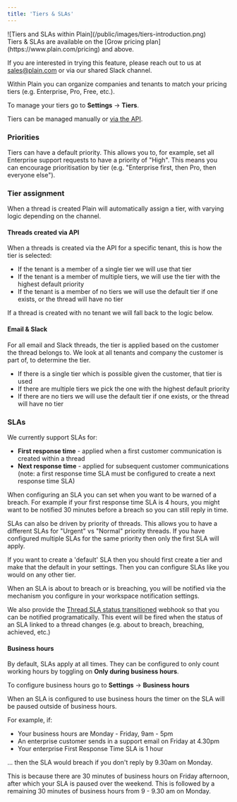 ```yaml
---
title: 'Tiers & SLAs'
---
```


<Frame>![Tiers and SLAs within Plain](/public/images/tiers-introduction.png)</Frame>

<br/>
<Info>
Tiers & SLAs are available on the [Grow pricing plan](https://www.plain.com/pricing) and above. 

If you are interested in trying this feature, please reach out to us at sales@plain.com or via our shared Slack channel.
</Info>

Within Plain you can organize companies and tenants to match your pricing tiers (e.g. Enterprise, Pro, Free, etc.).

To manage your tiers go to **Settings** → **Tiers**.

Tiers can be managed manually or [via the API](/api-reference/graphql/tiers/).

### Priorities

Tiers can have a default priority. This allows you to, for example, set all Enterprise support requests to have a priority of "High". This means you can encourage prioritisation by tier (e.g. "Enterprise first, then Pro, then everyone else").

### Tier assignment

When a thread is created Plain will automatically assign a tier, with varying logic depending on the channel.

#### Threads created via API

When a threads is created via the API for a specific tenant, this is how the tier is selected:

- If the tenant is a member of a single tier we will use that tier
- If the tenant is a member of multiple tiers, we will use the tier with the highest default priority
- If the tenant is a member of no tiers we will use the default tier if one exists, or the thread will have no tier

If a thread is created with no tenant we will fall back to the logic below.

#### Email & Slack

For all email and Slack threads, the tier is applied based on the customer the thread belongs to. We look at all tenants and company the customer is part of, to determine the tier.

- If there is a single tier which is possible given the customer, that tier is used
- If there are multiple tiers we pick the one with the highest default priority
- If there are no tiers we will use the default tier if one exists, or the thread will have no tier

### SLAs

We currently support SLAs for:

- **First response time** - applied when a first customer communication is created within a thread
- **Next response time** - applied for subsequent customer communications (note: a first response time SLA must be configured to create a next response time SLA)

When configuring an SLA you can set when you want to be warned of a breach. For example if your first response time SLA is 4 hours, you might want to be notified 30 minutes before a breach so you can still reply in time.

SLAs can also be driven by priority of threads. This allows you to have a different SLAs for "Urgent" vs "Normal" priority threads. If you have configured multiple SLAs for the same priority then only the first SLA will apply.

If you want to create a 'default' SLA then you should first create a tier and make that the default in your settings. Then you can configure SLAs like you would on any other tier.

When an SLA is about to breach or is breaching, you will be notified via the mechanism you configure in your workspace notification settings.

We also provide the [Thread SLA status transitioned](/api-reference/webhooks/thread-service-level-agreement-status-transitioned/) webhook so that you can be notified programatically. This event will be fired when the status of an SLA linked to a thread changes (e.g. about to breach, breaching, achieved, etc.)

#### Business hours

By default, SLAs apply at all times. They can be configured to only count working hours by toggling on **Only during business hours**.

To configure business hours go to **Settings** → **Business hours**

When an SLA is configured to use business hours the timer on the SLA will be paused outside of business hours.

For example, if:

- Your business hours are Monday - Friday, 9am - 5pm
- An enterprise customer sends in a support email on Friday at 4.30pm
- Your enterprise First Response Time SLA is 1 hour

... then the SLA would breach if you don't reply by 9.30am on Monday.

This is because there are 30 minutes of business hours on Friday afternoon, after which your SLA is paused over the weekend. This is followed by a remaining 30 minutes of business hours from 9 - 9.30 am on Monday.
